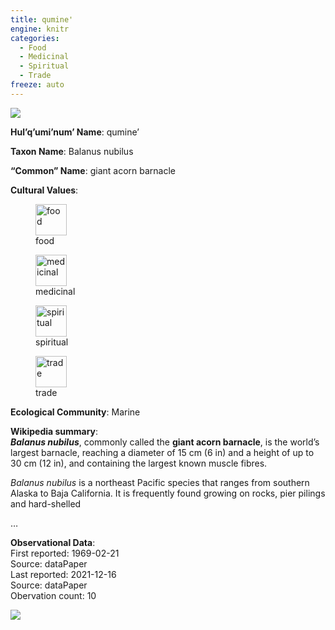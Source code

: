 ```yaml
---
title: qumine'
engine: knitr
categories:
  - Food
  - Medicinal
  - Spiritual
  - Trade
freeze: auto
---
```

![](https://inaturalist-open-data.s3.amazonaws.com/photos/4306270/medium.jpg){fig-alt="qumine' - giant acorn barnacle"}

**Hul'q'umi'num' Name**: qumine'

**Taxon Name**: Balanus nubilus

**"Common" Name**: giant acorn barnacle

**Cultural Values**:  

::: {layout-nrow=1 style="width:60%"}
![food](/files/food.svg){width=50px}

![medicinal](/files/medicinal.svg){width=50px}

![spiritual](/files/spiritual.svg){width=50px}

![trade](/files/trade.svg){width=50px}
:::

**Ecological Community**: Marine

**Wikipedia summary**:  
<i><b>Balanus nubilus</b></i>, commonly called the <b>giant acorn barnacle</b>, is the world's largest barnacle, reaching a diameter of 15&#160;cm (6&#160;in) and a height of up to 30&#160;cm (12&#160;in), and containing the largest known muscle fibres.</p><p><i>Balanus nubilus</i> is a northeast Pacific species that ranges from southern Alaska to Baja California. It is frequently found growing on rocks, pier pilings and hard-shelled</p>...

**Observational Data**:   
First reported: 1969-02-21  
Source: dataPaper  
Last reported: 2021-12-16  
Source: dataPaper  
Obervation count: 10

![](community_dist.png)
